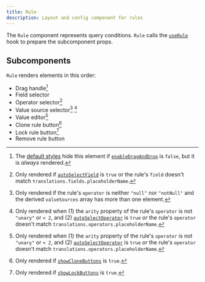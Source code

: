 ```yaml
---
title: Rule
description: Layout and config component for rules
---
```


The `Rule` component represents query conditions. `Rule` calls the [`useRule`](../utils/hooks#userule) hook to prepare the subcomponent props.

## Subcomponents

`Rule` renders elements in this order:

- Drag handle[^1]
- Field selector
- Operator selector[^2]
- Value source selector[^3] [^4]
- Value editor[^4]
- Clone rule button[^5]
- Lock rule button[^6]
- Remove rule button

[^1]: The [default styles](../styling/overview) hide this element if [`enableDragAndDrop`](./querybuilder#enabledraganddrop) is `false`, but it is _always_ rendered.
[^2]: Only rendered if [`autoSelectField`](./querybuilder#autoselectfield) is `true` or the rule's `field` doesn't match `translations.fields.placeholderName`.
[^3]: Only rendered if the rule's `operator` is neither `"null"` nor `"notNull"` and the derived `valueSources` array has more than one element.
[^4]: Only rendered when (1) the `arity` property of the rule's `operator` is not `"unary"` or `< 2`, and (2) [`autoSelectOperator`](./querybuilder#autoselectoperator) is `true` _or_ the rule's `operator` doesn't match `translations.operators.placeholderName`.
[^5]: Only rendered if [`showCloneButtons`](./querybuilder#showclonebuttons) is `true`.
[^6]: Only rendered if [`showLockButtons`](./querybuilder#showlockbuttons) is `true`.

